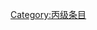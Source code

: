 {{catmore1|[[Wikipedia:建筑专题|Wikipedia:建筑专题]]}}
{{Articles by Quality| topic=建筑|project=建筑|format=TOC}}
{{Wikipedia category}}
{{emptycat}}

[[Category:丙级条目|Category:丙级条目]]